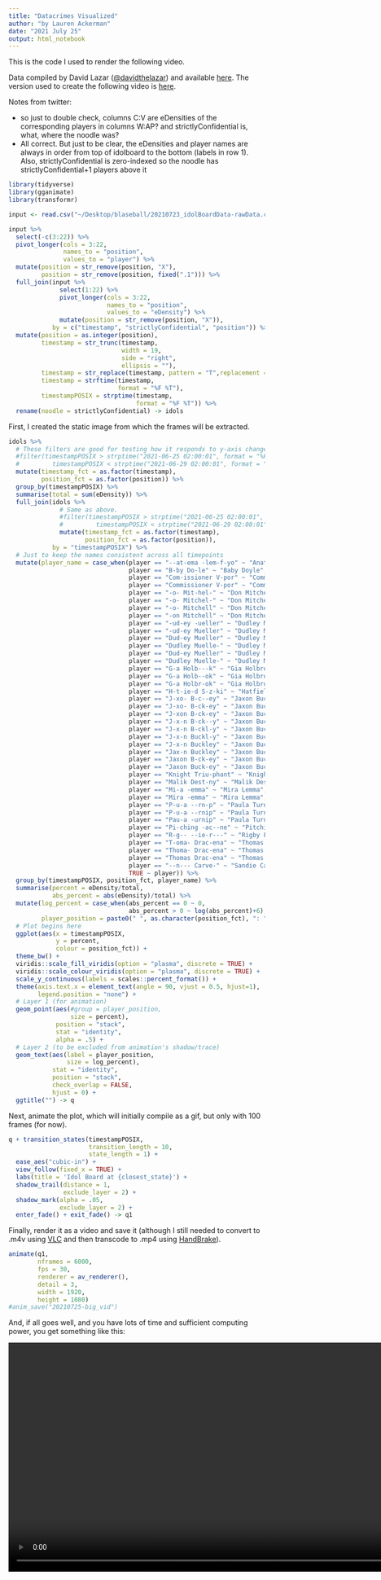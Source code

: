 ```yaml
---
title: "Datacrimes Visualized"
author: "by Lauren Ackerman"
date: "2021 July 25"
output: html_notebook
---
```


This is the code I used to render the following video.

Data compiled by David Lazar ([\@davidthelazar](https://twitter.com/davidthelazar)) and available [here](https://docs.google.com/spreadsheets/d/1VfM2Lan8_B-tfDlSi8q_h4JuIe6fzqo8r5I4yKAN1NQ/edit). The version used to create the following video is [here](20210723_idolBoardData-rawData.csv).

Notes from twitter: 

* so just to double check, columns C:V are eDensities of the corresponding players in columns W:AP? and strictlyConfidential is, what, where the noodle was? 
* All correct. But just to be clear, the eDensities and player names are always in order from top of idolboard to the bottom (labels in row 1). Also, strictlyConfidential is zero-indexed so the noodle has strictlyConfidential+1 players above it


```r
library(tidyverse)
library(gganimate)
library(transformr)

input <- read.csv("~/Desktop/blaseball/20210723_idolBoardData-rawData.csv") 

input %>% 
  select(-c(3:22)) %>% 
  pivot_longer(cols = 3:22,
               names_to = "position",
               values_to = "player") %>% 
  mutate(position = str_remove(position, "X"),
         position = str_remove(position, fixed(".1"))) %>% 
  full_join(input %>%
              select(1:22) %>% 
              pivot_longer(cols = 3:22,
                           names_to = "position",
                           values_to = "eDensity") %>% 
              mutate(position = str_remove(position, "X")),
            by = c("timestamp", "strictlyConfidential", "position")) %>% 
  mutate(position = as.integer(position),
         timestamp = str_trunc(timestamp, 
                               width = 19, 
                               side = "right", 
                               ellipsis = ""),
         timestamp = str_replace(timestamp, pattern = "T",replacement = " "),
         timestamp = strftime(timestamp,
                              format = "%F %T"),
         timestampPOSIX = strptime(timestamp,
                                   format = "%F %T")) %>% 
  rename(noodle = strictlyConfidential) -> idols
```

First, I created the static image from which the frames will be extracted.

```r
idols %>% 
  # These filters are good for testing how it responds to y-axis changes and x-axis dimensions
  #filter(timestampPOSIX > strptime("2021-06-25 02:00:01", format = "%F %T") &
  #         timestampPOSIX < strptime("2021-06-29 02:00:01", format = "%F %T")) %>% 
  mutate(timestamp_fct = as.factor(timestamp),
         position_fct = as.factor(position)) %>% 
  group_by(timestampPOSIX) %>% 
  summarise(total = sum(eDensity)) %>% 
  full_join(idols %>% 
              # Same as above.
              #filter(timestampPOSIX > strptime("2021-06-25 02:00:01", format = "%F %T") &
              #         timestampPOSIX < strptime("2021-06-29 02:00:01", format = "%F %T")) %>%
              mutate(timestamp_fct = as.factor(timestamp),
                     position_fct = as.factor(position)),
            by = "timestampPOSIX") %>% 
  # Just to keep the names consistent across all timepoints
  mutate(player_name = case_when(player == "--at-ema -lem-f-yo" ~ "Anathema Elemefayo",
                                 player == "B-by Do-le" ~ "Baby Doyle",
                                 player == "Com-issioner V-por" ~ "Commissioner Vapor",
                                 player == "Commissioner V-por" ~ "Commissioner Vapor",
                                 player == "-o- Mit-hel-" ~ "Don Mitchell",
                                 player == "-o- Mitchel-" ~ "Don Mitchell",
                                 player == "-o- Mitchell" ~ "Don Mitchell",
                                 player == "-on Mitchell" ~ "Don Mitchell",
                                 player == "-ud-ey -ueller" ~ "Dudley Mueller",
                                 player == "-ud-ey Mueller" ~ "Dudley Mueller",
                                 player == "Dud-ey Mueller" ~ "Dudley Mueller",
                                 player == "Dudley Muelle-" ~ "Dudley Mueller",
                                 player == "Dud-ey Mueller" ~ "Dudley Mueller",
                                 player == "Dudley Muelle-" ~ "Dudley Mueller",
                                 player == "G-a Holb---k" ~ "Gia Holbrook",
                                 player == "G-a Holb--ok" ~ "Gia Holbrook",
                                 player == "G-a Holbr-ok" ~ "Gia Holbrook",
                                 player == "H-t-ie-d S-z-ki" ~ "Hatfield Suzuki",
                                 player == "J-xo- B-c--ey" ~ "Jaxon Buckley",
                                 player == "J-xo- B-ck-ey" ~ "Jaxon Buckley",
                                 player == "J-xon B-ck-ey" ~ "Jaxon Buckley",
                                 player == "J-x-n B-ck--y" ~ "Jaxon Buckley",
                                 player == "J-x-n B-ckl-y" ~ "Jaxon Buckley",
                                 player == "J-x-n Buckl-y" ~ "Jaxon Buckley",
                                 player == "J-x-n Buckley" ~ "Jaxon Buckley",
                                 player == "Jax-n Buckley" ~ "Jaxon Buckley",
                                 player == "Jaxon B-ck-ey" ~ "Jaxon Buckley",
                                 player == "Jaxon Buck-ey" ~ "Jaxon Buckley",
                                 player == "Knight Triu-phant" ~ "Knight Triumphant",
                                 player == "Malik Dest-ny" ~ "Malik Destiny",
                                 player == "Mi-a -emma" ~ "Mira Lemma",
                                 player == "Mira -emma" ~ "Mira Lemma",
                                 player == "P-u-a --rn-p" ~ "Paula Turnip",
                                 player == "P-u-a --rnip" ~ "Paula Turnip",
                                 player == "Pau-a -urnip" ~ "Paula Turnip",
                                 player == "Pi-ching -ac--ne" ~ "Pitching Machine",
                                 player == "R-g-- --ie-r---" ~ "Rigby Friedrich",
                                 player == "T-oma- Drac-ena" ~ "Thomas Dracaena",
                                 player == "Thoma- Drac-ena" ~ "Thomas Dracaena",
                                 player == "Thomas Drac-ena" ~ "Thomas Dracaena",
                                 player == "--n--- Carve-" ~ "Sandie Carver",
                                 TRUE ~ player)) %>% 
  group_by(timestampPOSIX, position_fct, player_name) %>% 
  summarise(percent = eDensity/total,
            abs_percent = abs(eDensity)/total) %>% 
  mutate(log_percent = case_when(abs_percent == 0 ~ 0,
                                 abs_percent > 0 ~ log(abs_percent)+6),
         player_position = paste0(" ", as.character(position_fct), ": ", player_name)) %>% 
  # Plot begins here
  ggplot(aes(x = timestampPOSIX, 
             y = percent,
             colour = position_fct)) +
  theme_bw() +
  viridis::scale_fill_viridis(option = "plasma", discrete = TRUE) +
  viridis::scale_colour_viridis(option = "plasma", discrete = TRUE) +
  scale_y_continuous(labels = scales::percent_format()) +
  theme(axis.text.x = element_text(angle = 90, vjust = 0.5, hjust=1),
        legend.position = "none") +
  # Layer 1 (for animation)
  geom_point(aes(#group = player_position,
                 size = percent),
             position = "stack",
             stat = "identity",
             alpha = .5) +
  # Layer 2 (to be excluded from animation's shadow/trace)
  geom_text(aes(label = player_position,
                size = log_percent),
            stat = "identity",
            position = "stack",
            check_overlap = FALSE, 
            hjust = 0) +
  ggtitle("") -> q
```

Next, animate the plot, which will initially compile as a gif, but only with 100 frames (for now).

```r
q + transition_states(timestampPOSIX,
                      transition_length = 10,
                      state_length = 1) +
  ease_aes("cubic-in") +
  view_follow(fixed_x = TRUE) +
  labs(title = 'Idol Board at {closest_state}') + 
  shadow_trail(distance = 1,
               exclude_layer = 2) + 
  shadow_mark(alpha = .05,
              exclude_layer = 2) +
  enter_fade() + exit_fade() -> q1
```

Finally, render it as a video and save it (although I still needed to convert to .m4v using [VLC](https://www.videolan.org/) and then transcode to .mp4 using [HandBrake](https://handbrake.fr/)).

```r
animate(q1, 
        nframes = 6000,
        fps = 30,
        renderer = av_renderer(),
        detail = 3,
        width = 1920,
        height = 1080)
#anim_save("20210725-big_vid")
```

And, if all goes well, and you have lots of time and sufficient computing power, you get something like this:

<video width="900" controls>
  <source src="20210725-big_vid.mp4" type="video/mp4">
</video>
